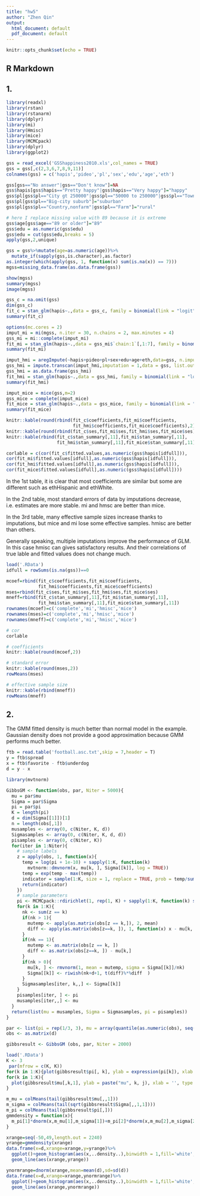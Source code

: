 ---
title: "hw5"
author: "Zhen Qin"
output:
  html_document: default
  pdf_document: default
---

```{r setup, include=FALSE}
knitr::opts_chunk$set(echo = TRUE)
```

## R Markdown

## 1.

```{r, message=FALSE, include=FALSE}
library(readxl)
library(rstan)
library(rstanarm)
library(dplyr)
library(mi)
library(Hmisc)
library(mice)
library(MCMCpack)
library(dplyr)
library(ggplot2)
```

```{r, eval=FALSE, include=TRUE}
gss = read_excel('GSShappiness2010.xls',col_names = TRUE)
gss = gss[,c(2,3,6,7,8,9,11)]
colnames(gss) = c('hapis','pideo','pl','sex','edu','age','eth')

gss[gss=="No answer"|gss=="Don't know"]=NA
gss$hapis[gss$hapis=="Pretty happy"|gss$hapis=="Very happy"]="happy"
gss$pl[gss$pl=="City gt 250000"|gss$pl=="50000 to 250000"|gss$pl=="Town lt 50000"]="urban"
gss$pl[gss$pl=="Big-city suburb"]="suburban"
gss$pl[gss$pl=="Country,nonfarm"|gss$pl=="Farm"]="rural"

# here I replace missing value with 89 because it is extreme
gss$age[gss$age=="89 or older"]="89"
gss$edu = as.numeric(gss$edu)
gss$edu = cut(gss$edu,breaks = 5)
apply(gss,2,unique)

gss = gss%>%mutate(age=as.numeric(age))%>%
  mutate_if(sapply(gss,is.character),as.factor)
as.integer(which(apply(gss, 1, function(x) sum(is.na(x)) == 7)))
mgss=missing_data.frame(as.data.frame(gss))

show(mgss)
summary(mgss)
image(mgss)

gss_c = na.omit(gss)
dim(gss_c)
fit_c = stan_glm(hapis~.,data = gss_c, family = binomial(link = "logit"))
summary(fit_c)

options(mc.cores = 2)
imput_mi = mi(mgss, n.iter = 30, n.chains = 2, max.minutes = 4)
gss_mi = mi::complete(imput_mi)
fit_mi = stan_glm(hapis~.,data = gss_mi$`chain:1`[,1:7], family = binomial(link = "logit"))
summary(fit_mi)

imput_hmi = aregImpute(~hapis+pideo+pl+sex+edu+age+eth,data=gss, n.impute = 2)
gss_hmi = impute.transcan(imput_hmi,imputation = 1,data = gss, list.out=TRUE, pr=FALSE, check=FALSE)
gss_hmi = as.data.frame(gss_hmi)
fit_hmi = stan_glm(hapis~.,data = gss_hmi, family = binomial(link = "logit"))
summary(fit_hmi)

imput_mice = mice(gss,m=2)
gss_mice = complete(imput_mice)
fit_mice = stan_glm(hapis~.,data = gss_mice, family = binomial(link = "logit"))
summary(fit_mice)

knitr::kable(round(rbind(fit_c$coefficients,fit_mi$coefficients, 
                         fit_hmi$coefficients,fit_mice$coefficients),2))
knitr::kable(round(rbind(fit_c$ses,fit_mi$ses,fit_hmi$ses,fit_mice$ses),2))
knitr::kable(rbind(fit_c$stan_summary[,11],fit_mi$stan_summary[,11],
                   fit_hmi$stan_summary[,11],fit_mice$stan_summary[,11]))

corlable = c(cor(fit_c$fitted.values,as.numeric(gss$hapis[idfull])),
cor(fit_mi$fitted.values[idfull],as.numeric(gss$hapis[idfull])),
cor(fit_hmi$fitted.values[idfull],as.numeric(gss$hapis[idfull])),
cor(fit_mice$fitted.values[idfull],as.numeric(gss$hapis[idfull])))
```

In the 1st table, it is clear that most coefficients are similar but some are different such as ethHispanic and ethWhite.

In the 2nd table, most standard errors of data by imputations decrease, i.e. estimates are more stable. mi and hmsc are better than mice.

In the 3rd table, many effective sample sizes increase thanks to imputations, but mice and mi lose some effective samples. hmisc are better than others.

Generally speaking, multiple imputations improve the performance of GLM. In this case hmisc can gives satisfactory results. And their correlations of true lable and fitted values does not change much.

```{r}
load('.RData')
idfull = rowSums(is.na(gss))==0

mcoef=rbind(fit_c$coefficients,fit_mi$coefficients, 
            fit_hmi$coefficients,fit_mice$coefficients)
mses=rbind(fit_c$ses,fit_mi$ses,fit_hmi$ses,fit_mice$ses)
mneff=rbind(fit_c$stan_summary[,11],fit_mi$stan_summary[,11],
            fit_hmi$stan_summary[,11],fit_mice$stan_summary[,11])
rownames(mcoef)=c('complete','mi','hmisc','mice')
rownames(mses)=c('complete','mi','hmisc','mice')
rownames(mneff)=c('complete','mi','hmisc','mice')

# cor
corlable

# coefficients
knitr::kable(round(mcoef,2))

# standard error
knitr::kable(round(mses,2))
rowMeans(mses)

# effective sample size
knitr::kable(rbind(mneff))
rowMeans(mneff)

```

## 2.

The GMM fitted density is much better than normal model in the example. Gaussian density does not provide a good approximation because GMM performs much better.

```{r, eval=FALSE, include=TRUE}
ftb = read.table('football.asc.txt',skip = 7,header = T)
y = ftb$spread
x = ftb$favorite - ftb$underdog
d = y - x
```

```{r, eval=FALSE, include=TRUE}
library(mvtnorm)

GibbsGM <- function(obs, par, Niter = 5000){
  mu = par$mu
  Sigma = par$Sigma
  pi = par$pi
  K = length(pi)
  d = dim(Sigma[[1]])[1]
  n = length(obs[,1])
  musamples <- array(0, c(Niter, K, d))
  Sigmasamples <- array(0, c(Niter, K, d, d))
  pisamples <- array(0, c(Niter, K))
  for(iter in 1:Niter){
    # sample labels
    z = apply(obs, 1, function(x){
      temp = log(pi + 1e-10) + sapply(1:K, function(k)
        mvtnorm::dmvnorm(x, mu[k, ], Sigma[[k]], log = TRUE))
      temp = exp(temp - max(temp))
      indicator = sample(1:K, size = 1, replace = TRUE, prob = temp/sum(temp))
      return(indicator)
    })
    # sample parameters
    pi <- MCMCpack::rdirichlet(1, rep(1, K) + sapply(1:K, function(k) sum(z ==k)))
    for(k in 1:K){
      nk <- sum(z == k)
      if(nk > 1){
        mutemp <- apply(as.matrix(obs[z == k,]), 2, mean)
        diff <- apply(as.matrix(obs[z==k, ]), 1, function(x) x - mu[k, ])
      }
      if(nk == 1){
        mutemp <- as.matrix(obs[z == k, ])
        diff <- as.matrix(obs[z==k, ]) - mu[k,]
      }
      if(nk > 0){
        mu[k, ] <- rmvnorm(1, mean = mutemp, sigma = Sigma[[k]]/nk)
        Sigma[[k]] <- riwish(nk+d+1, t(diff)%*%diff  ) 
      }
      Sigmasamples[iter, k,,] <- Sigma[[k]]
    }
    pisamples[iter, ] <- pi
    musamples[iter,,] <- mu
  }
  return(list(mu = musamples, Sigma = Sigmasamples, pi = pisamples))
}

par <- list(pi = rep(1/3, 3), mu = array(quantile(as.numeric(obs), seq(0.05, 0.95, length.out = 3)), c(3, 1)), Sigma = rep(list(diag(1)), 3))
obs <- as.matrix(d)

gibbsresult <- GibbsGM (obs, par, Niter = 2000)
```

```{r}
load('.RData')
K <- 3
 par(mfrow = c(K, K))
for(k in 1:K){plot(gibbsresult$pi[, k], ylab = expression(pi[k]), xlab = '', type = 'l')}
for(k in 1:K){
  plot(gibbsresult$mu[,k,1], ylab = paste("mu", k, j), xlab = '', type = 'l')
}

m_mu = colMeans(tail(gibbsresult$mu[,,1]))
m_sigma = colMeans(tail(sqrt(gibbsresult$Sigma[,,1,1])))
m_pi = colMeans(tail(gibbsresult$pi[,]))
gmmdensity = function(x){
  m_pi[1]*dnorm(x,m_mu[1],m_sigma[1])+m_pi[2]*dnorm(x,m_mu[2],m_sigma[2])+m_pi[3]*dnorm(x,m_mu[3],m_sigma[3])
}

xrange=seq(-50,49,length.out = 2240)
yrange=gmmdensity(xrange)
data.frame(x=d,xrange=xrange,y=yrange)%>%
  ggplot()+geom_histogram(aes(x,..density..),binwidth = 1,fill='white',color='red')+
  geom_line(aes(xrange,yrange))
```

```{r}
ynormrange=dnorm(xrange,mean=mean(d),sd=sd(d))
data.frame(x=d,xrange=xrange,ynormrange)%>%
  ggplot()+geom_histogram(aes(x,..density..),binwidth = 1,fill='white',color='red')+
  geom_line(aes(xrange,ynormrange))
```


